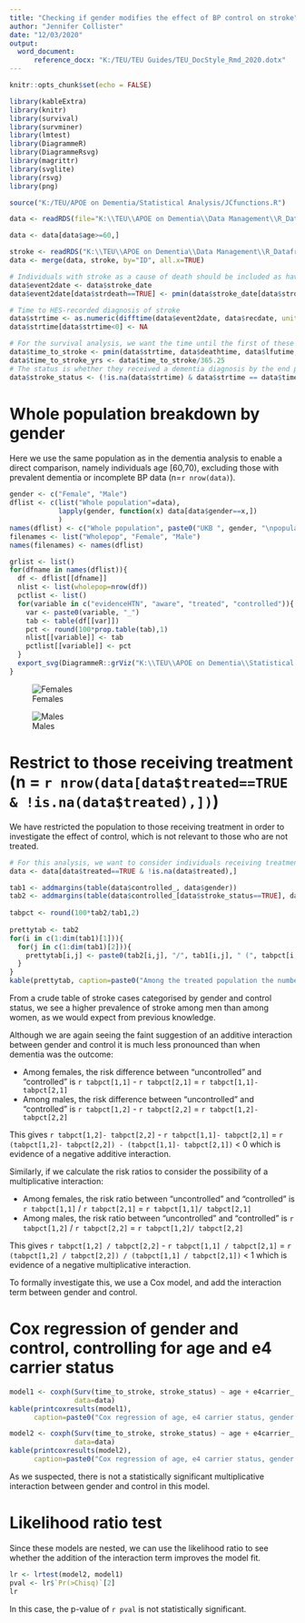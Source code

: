 ```yaml
---
title: "Checking if gender modifies the effect of BP control on stroke"
author: "Jennifer Collister"
date: "12/03/2020"
output: 
  word_document:
      reference_docx: "K:/TEU/TEU Guides/TEU_DocStyle_Rmd_2020.dotx"
---
```


```r
knitr::opts_chunk$set(echo = FALSE)

library(kableExtra)
library(knitr)
library(survival)
library(survminer)
library(lmtest)
library(DiagrammeR)
library(DiagrammeRsvg)
library(magrittr)
library(svglite)
library(rsvg)
library(png)

source("K:/TEU/APOE on Dementia/Statistical Analysis/JCfunctions.R")

data <- readRDS(file="K:\\TEU\\APOE on Dementia\\Data Management\\R_Dataframes_TLA\\38358\\Organised\\Hypertension\\APOE\\apoe_excl.rds")

data <- data[data$age>=60,]

stroke <- readRDS("K:\\TEU\\APOE on Dementia\\Data Management\\R_Dataframes_TLA\\38358\\Organised\\stroke.rds")
data <- merge(data, stroke, by="ID", all.x=TRUE)

```

```r

# Individuals with stroke as a cause of death should be included as having stroke
data$event2date <- data$stroke_date
data$event2date[data$strdeath==TRUE] <- pmin(data$stroke_date[data$strdeath==TRUE], data$deathdate[data$strdeath==TRUE], na.rm=TRUE)

# Time to HES-recorded diagnosis of stroke
data$strtime <- as.numeric(difftime(data$event2date, data$recdate, unit='days'))
data$strtime[data$strtime<0] <- NA

# For the survival analysis, we want the time until the first of these end points
data$time_to_stroke <- pmin(data$strtime, data$deathtime, data$lfutime, data$actime, na.rm=TRUE)
data$time_to_stroke_yrs <- data$time_to_stroke/365.25
# The status is whether they received a dementia diagnosis by the end point
data$stroke_status <- (!is.na(data$strtime) & data$strtime == data$time_to_stroke)

```

# Whole population breakdown by gender

Here we use the same population as in the dementia analysis to enable a direct comparison, namely individuals age [60,70), excluding those with prevalent dementia or incomplete BP data  (n=`r nrow(data)`).

```r
gender <- c("Female", "Male")
dflist <- c(list("Whole population"=data), 
            lapply(gender, function(x) data[data$gender==x,])
            )
names(dflist) <- c("Whole population", paste0("UKB ", gender, "\npopulation"))
filenames <- list("Wholepop", "Female", "Male")
names(filenames) <- names(dflist)

grlist <- list()
for(dfname in names(dflist)){
  df <- dflist[[dfname]]
  nlist <- list(wholepop=nrow(df))
  pctlist <- list()
  for(variable in c("evidenceHTN", "aware", "treated", "controlled")){
    var <- paste0(variable, "_")
    tab <- table(df[[var]])
    pct <- round(100*prop.table(tab),1)
    nlist[[variable]] <- tab
    pctlist[[variable]] <- pct
  }
  export_svg(DiagrammeR::grViz("K:\\TEU\\APOE on Dementia\\Statistical Analysis\\Exploration\\MeetingUpdates\\HTNtree.gv")) %>% charToRaw %>% rsvg %>% png::writePNG(paste0(filenames[[dfname]],'.png'))
}

```

![Females](K:/TEU/APOE on Dementia/Statistical Analysis/Exploration/MeetingUpdates/Female.png)

![Males](K:/TEU/APOE on Dementia/Statistical Analysis/Exploration/MeetingUpdates/Male.png)

# Restrict to those receiving treatment (n = `r nrow(data[data$treated==TRUE & !is.na(data$treated),])`)

We have restricted the population to those receiving treatment in order to investigate the effect of control, which is not relevant to those who are not treated.

```r
# For this analysis, we want to consider individuals receiving treatment for hypertension
data <- data[data$treated==TRUE & !is.na(data$treated),]

tab1 <- addmargins(table(data$controlled_, data$gender))
tab2 <- addmargins(table(data$controlled_[data$stroke_status==TRUE], data$gender[data$stroke_status==TRUE]))
  
tabpct <- round(100*tab2/tab1,2)
  
prettytab <- tab2
for(i in c(1:dim(tab1)[1])){
  for(j in c(1:dim(tab1)[2])){
    prettytab[i,j] <- paste0(tab2[i,j], "/", tab1[i,j], " (", tabpct[i,j], "%)")
  }
}
kable(prettytab, caption=paste0("Among the treated population the number of stroke cases out of total individuals in each category is:"))

```

From a crude table of stroke cases categorised by gender and control status, we see a higher prevalence of stroke among men than among women, as we would expect from previous knowledge.

Although we are again seeing the faint suggestion of an additive interaction between gender and control it is much less pronounced than when dementia was the outcome:

* Among females, the risk difference between "uncontrolled" and "controlled" is `r tabpct[1,1]` - `r tabpct[2,1]` = `r tabpct[1,1]- tabpct[2,1]`
* Among males, the risk difference between "uncontrolled" and "controlled" is `r tabpct[1,2]` - `r tabpct[2,2]` = `r tabpct[1,2]- tabpct[2,2]`

This gives `r tabpct[1,2]- tabpct[2,2]` - `r tabpct[1,1]- tabpct[2,1]` = `r (tabpct[1,2]- tabpct[2,2]) - (tabpct[1,1]- tabpct[2,1])` < 0 which is evidence of a negative additive interaction.

Similarly, if we calculate the risk ratios to consider the possibility of a multiplicative interaction:

* Among females, the risk ratio between "uncontrolled" and "controlled" is `r tabpct[1,1]` / `r tabpct[2,1]` = `r tabpct[1,1]/ tabpct[2,1]`
* Among males, the risk ratio between "uncontrolled" and "controlled" is `r tabpct[1,2]` / `r tabpct[2,2]` = `r tabpct[1,2]/ tabpct[2,2]`

This gives `r tabpct[1,2] / tabpct[2,2]` - `r tabpct[1,1] / tabpct[2,1]` = `r (tabpct[1,2] / tabpct[2,2]) / (tabpct[1,1] / tabpct[2,1])` < 1 which is evidence of a negative multiplicative interaction.

To formally investigate this, we use a Cox model, and add the interaction term between gender and control.

# Cox regression of gender and control, controlling for age and e4 carrier status

```r

model1 <- coxph(Surv(time_to_stroke, stroke_status) ~ age + e4carrier_ + gender + controlled_, 
                data=data)
kable(printcoxresults(model1), 
      caption=paste0("Cox regression of age, e4 carrier status, gender and control status against time to stroke among participants who are taking BP medication, n=", model1$n))

```


```r
model2 <- coxph(Surv(time_to_stroke, stroke_status) ~ age + e4carrier_ + gender * controlled_, 
                data=data)
kable(printcoxresults(model2), 
      caption=paste0("Cox regression of age, e4 carrier status, gender and control status against time to stroke among participants who are taking BP medication, with interaction term between gender and control, n=", model2$n))

```

As we suspected, there is not a statistically significant multiplicative interaction between gender and control in this model.

# Likelihood ratio test

Since these models are nested, we can use the likelihood ratio to see whether the addition of the interaction term improves the model fit.

```r
lr <- lrtest(model2, model1)
pval <- lr$`Pr(>Chisq)`[2]
lr

```

In this case, the p-value of `r pval` is not statistically significant. 